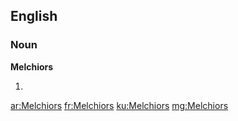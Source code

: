 ==English==

===Noun===
'''Melchiors'''

# {{plural of|[[Melchior]]}}

[[ar:Melchiors]]
[[fr:Melchiors]]
[[ku:Melchiors]]
[[mg:Melchiors]]